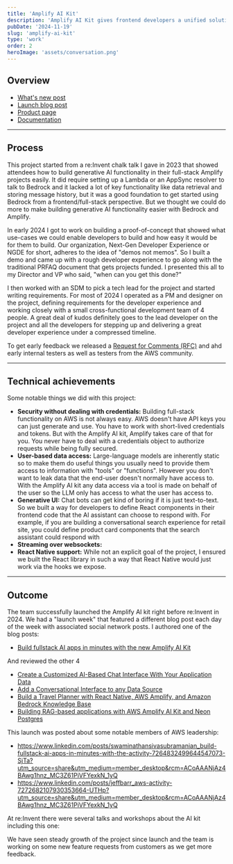 ```yaml
---
title: 'Amplify AI Kit'
description: 'Amplify AI Kit gives frontend developers a unified solution for building AI-powered apps with TypeScript, no prior experience in cloud architecture or AI needed. Provision Amazon Bedrock, connect an LLM to your data, then use a frontend client and UI components to interact with your end users.'
pubDate: '2024-11-19'
slug: 'amplify-ai-kit'
type: 'work'
order: 2
heroImage: 'assets/conversation.png'
---
```



## Overview

<YouTube id="f-UeIlQ1tAI" />

* [What's new post](https://aws.amazon.com/about-aws/whats-new/2024/11/aws-amplify-full-stack-ai-kit-amazon-bedrock/)
* [Launch blog post](https://aws.amazon.com/blogs/mobile/build-fullstack-ai-apps-in-minutes-with-the-new-amplify-ai-kit/)
* [Product page](https://aws.amazon.com/amplify/ai/)
* [Documentation](https://docs.amplify.aws/react/ai/set-up-ai/)

---

## Process

This project started from a re:Invent chalk talk I gave in 2023 that showed attendees how to build generative AI functionality in their full-stack Amplify projects easily. It did require setting up a Lambda or an AppSync resolver to talk to Bedrock and it lacked a lot of key functionality like data retrieval and storing message history, but it was a good foundation to get started using Bedrock from a frontend/full-stack perspective. But we thought we could do more to make building generative AI functionality easier with Bedrock and Amplify.

In early 2024 I got to work on building a proof-of-concept that showed what use-cases we could enable developers to build
and how easy it would be for them to build. Our organization, Next-Gen Developer Experience or NGDE for short, adheres to the idea of "demos not memos". So I built a demo and came up with a rough developer experience to go along with the traditional PRFAQ document that gets projects funded. I presented this all to my Director and VP who said, "when can you get this done?" 

I then worked with an SDM to pick a tech lead for the project and started writing requirements. For most of 2024 I operated as a PM and designer on the project, defining requirements for the developer experience and working closely with a small cross-functional development team of 4 people. A great deal of kudos definitely goes to the lead developer on the project and all the developers for stepping up and delivering a great developer experience under a compressed timeline. 

To get early feedback we released a [Request for Comments (RFC)](https://github.com/aws-amplify/amplify-ui/issues/5773) and ahd early internal testers as well as testers from the AWS community. 

---

## Technical achievements

Some notable things we did with this project:

* **Security without dealing with credentials:**  Building full-stack functionality on AWS is not always easy. AWS doesn't have API keys you can just generate and use. You have to work with short-lived credentials and tokens. But with the Amplify AI kit, Amplify takes care of that for you. You never have to deal with a credentials object to authorize requests while being fully secured. 
* **User-based data access:** Large-language models are inherently static so to make them do useful things you usually need to provide them access to information with "tools" or "functions". However you don't want to leak data that the end-user doesn't normally have access to. With the Amplify AI kit any data access via a tool is made on behalf of the user so the LLM only has access to what the user has access to. 
* **Generative UI:** Chat bots can get kind of boring if it is just text-to-text. So we built a way for developers to define React components in their frontend code that the AI assistant can choose to respond with. For example, if you are building a conversational search experience for retail site, you could define product card components that the search assistant could respond with
* **Streaming over websockets:**
* **React Native support:** While not an explicit goal of the project, I ensured we built the React library in such a way that React Native would just work via the hooks we expose. 


---


## Outcome

The team successfully launched the Amplify AI kit right before re:Invent in 2024. We had a "launch week" that featured a different blog post each day of the week with associated social network posts. I authored one of the blog posts:

* [Build fullstack AI apps in minutes with the new Amplify AI Kit](https://aws.amazon.com/blogs/mobile/build-fullstack-ai-apps-in-minutes-with-the-new-amplify-ai-kit/)

And reviewed the other 4

* [Create a Customized AI-Based Chat Interface With Your Application Data](https://aws.amazon.com/blogs/mobile/create-a-customized-ai-based-chat-interface-with-your-application-data/)
* [Add a Conversational Interface to any Data Source](https://aws.amazon.com/blogs/mobile/add-a-conversational-interface-to-any-data-source/)
* [Build a Travel Planner with React Native, AWS Amplify, and Amazon Bedrock Knowledge Base](https://aws.amazon.com/blogs/mobile/building-a-personalized-travel-planner-with-amazon-bedrocks-knowledge-bases-and-rag/)
* [Building RAG-based applications with AWS Amplify AI Kit and Neon Postgres](https://aws.amazon.com/blogs/mobile/building-rag-based-applications-with-aws-amplify-ai-kit-and-neon-postgres/)

This launch was posted about some notable members of AWS leadership:
* https://www.linkedin.com/posts/swaminathansivasubramanian_build-fullstack-ai-apps-in-minutes-with-the-activity-7264832499644547073-SjTa?utm_source=share&utm_medium=member_desktop&rcm=ACoAAANjAz4BAwg1hnz_MC3Z61PiVFYexkN_1yQ
* https://www.linkedin.com/posts/jeffbarr_aws-activity-7272682107930353664-UTHp?utm_source=share&utm_medium=member_desktop&rcm=ACoAAANjAz4BAwg1hnz_MC3Z61PiVFYexkN_1yQ

At re:Invent there were several talks and workshops about the AI kit including this one:

<YouTube id="IP2-saNpYsQ" />

We have seen steady growth of the project since launch and the team is working on some new feature requests from customers as we get more feedback. 

<YouTube id="yO3Np7t9Dik" />
<YouTube id="Q7WMOhRILxo" />


